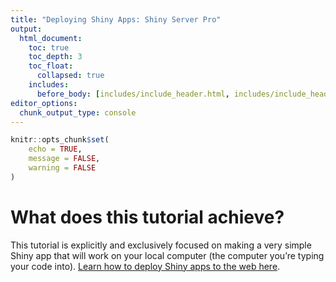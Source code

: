 ```yaml
---
title: "Deploying Shiny Apps: Shiny Server Pro"
output:
  html_document:
    toc: true
    toc_depth: 3
    toc_float:
      collapsed: true
    includes:
      before_body: [includes/include_header.html, includes/include_header_navpage.html]
editor_options: 
  chunk_output_type: console
---
```


```r
knitr::opts_chunk$set(
	echo = TRUE,
	message = FALSE,
	warning = FALSE
)
```

# What does this tutorial achieve?

This tutorial is explicitly and exclusively focused on making a very simple Shiny app that will work on your local computer (the computer you're typing your code into). [Learn how to deploy Shiny apps to the web here](deploy.html).
